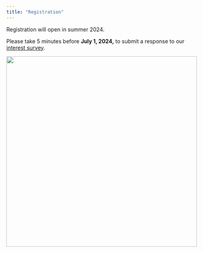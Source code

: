 ```yaml
---
title: "Registration"
---
```


Registration will open in summer 2024.

Please take 5 minutes before **July 1, 2024,** to submit a response to our [interest survey](https://forms.gle/hxyarc4uHifdzxgz5){target="_blank"}.

[![](assets/rice.png){width=500 fig-align="center"}](https://sport.rice.edu/sport-analytics-major){target="_blank"}
